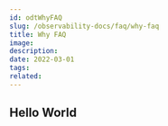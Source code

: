 ---
id: odtWhyFAQ
slug: /observability-docs/faq/why-faq
title: Why FAQ
image:
description:
date: 2022-03-01
tags:
related:
---

## Hello World
